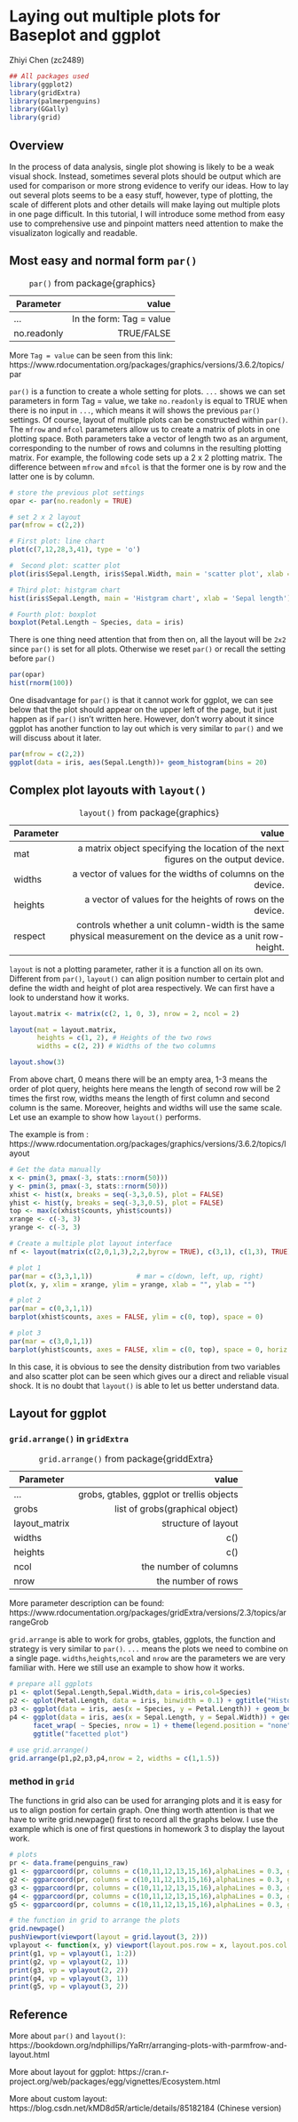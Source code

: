 # Laying out multiple plots for Baseplot and ggplot

Zhiyi Chen (zc2489)

```r
## All packages used
library(ggplot2)
library(gridExtra)
library(palmerpenguins)
library(GGally)
library(grid)
```

## **Overview**

In the process of data analysis, single plot showing is likely to be a weak visual shock. Instead, sometimes several plots should be output which are used for comparison or more strong evidence to verify our ideas. How to lay out several plots seems to be a easy stuff, however, type of plotting, the scale of different plots and other details will make laying out multiple plots in one page difficult. In this tutorial, I will introduce some method from easy use to comprehensive use and pinpoint matters need attention to make the visualizaton logically and readable.

## **Most easy and normal form `par()`**

Parameter     value     
-------     ------ 
     ...     In the form: Tag = value                    
no.readonly     TRUE/FALSE                 
                   
Table:  `par()` from package{graphics}

More `Tag = value` can be seen from this link: https://www.rdocumentation.org/packages/graphics/versions/3.6.2/topics/par

`par()` is a function to create a whole setting for plots. `...` shows we can set parameters in form Tag = value, we take `no.readonly` is equal to TRUE when there is no input in `...`, which means it will shows the previous `par()` settings. Of course, layout of multiple plots can be constructed within `par()`. The `mfrow` and `mfcol` parameters allow us to create a matrix of plots in one plotting space. Both parameters take a vector of length two as an argument, corresponding to the number of rows and columns in the resulting plotting matrix. For example, the following code sets up a 2 x 2 plotting matrix. The difference between `mfrow` and `mfcol` is that the former one is by row and the latter one is by column.

```r
# store the previous plot settings
opar <- par(no.readonly = TRUE)

# set 2 x 2 layout
par(mfrow = c(2,2))

# First plot: line chart
plot(c(7,12,28,3,41), type = 'o')

#  Second plot: scatter plot 
plot(iris$Sepal.Length, iris$Sepal.Width, main = 'scatter plot', xlab = 'Sepal length', ylab = 'Sepal width')

# Third plot: histgram chart
hist(iris$Sepal.Length, main = 'Histgram chart', xlab = 'Sepal length')

# Fourth plot: boxplot
boxplot(Petal.Length ~ Species, data = iris)
```

There is one thing need attention that from then on, all the layout will be `2x2` since `par()` is set for all plots. Otherwise we reset `par()` or recall the setting before `par()`

```r
par(opar)
hist(rnorm(100))
```

One disadvantage for `par()` is that it cannot work for ggplot, we can see below that the plot should appear on the upper left of the page, but it just happen as if `par()` isn't written here. However, don't worry about it since ggplot has another function to lay out which is very similar to `par()` and we will discuss about it later.

```r
par(mfrow = c(2,2))
ggplot(data = iris, aes(Sepal.Length))+ geom_histogram(bins = 20)
```

## **Complex plot layouts with `layout()`**

Parameter     value     
-------     ------ 
     mat     a matrix object specifying the location of the next  figures on the output device.                    
widths       a vector of values for the widths of columns on the device.
heights      a vector of values for the heights of rows on the device.
respect      controls whether a unit column-width is the same physical measurement on the device as a unit row-height.
                   
Table:  `layout()` from package{graphics}

`layout` is not a plotting parameter, rather it is a function all on its own. Different from `par()`, `layout()` can align position number to certain plot and define the width and height of plot area respectively. We can first have a look to understand how it works.

```r
layout.matrix <- matrix(c(2, 1, 0, 3), nrow = 2, ncol = 2)

layout(mat = layout.matrix,
       heights = c(1, 2), # Heights of the two rows
       widths = c(2, 2)) # Widths of the two columns

layout.show(3)
```

From above chart, 0 means there will be an empty area, 1-3 means the order of plot query, heights here means the length of second row will be 2 times the first row, widths means the length of first column and second column is the same. Moreover, heights and widths will use the same scale. Let use an example to show how `layout()` performs.

The example is from : https://www.rdocumentation.org/packages/graphics/versions/3.6.2/topics/layout

```r
# Get the data manually
x <- pmin(3, pmax(-3, stats::rnorm(50)))
y <- pmin(3, pmax(-3, stats::rnorm(50)))
xhist <- hist(x, breaks = seq(-3,3,0.5), plot = FALSE)
yhist <- hist(y, breaks = seq(-3,3,0.5), plot = FALSE)
top <- max(c(xhist$counts, yhist$counts))
xrange <- c(-3, 3)
yrange <- c(-3, 3)

# Create a multiple plot layout interface
nf <- layout(matrix(c(2,0,1,3),2,2,byrow = TRUE), c(3,1), c(1,3), TRUE)

# plot 1
par(mar = c(3,3,1,1))           # mar = c(down, left, up, right)
plot(x, y, xlim = xrange, ylim = yrange, xlab = "", ylab = "")

# plot 2
par(mar = c(0,3,1,1))
barplot(xhist$counts, axes = FALSE, ylim = c(0, top), space = 0)

# plot 3
par(mar = c(3,0,1,1))
barplot(yhist$counts, axes = FALSE, xlim = c(0, top), space = 0, horiz = TRUE)
```

In this case, it is obvious to see the density distribution from two variables and also scatter plot can be seen which gives our a direct and reliable visual shock. It is no doubt that `layout()` is able to let us better understand data.

## **Layout for ggplot**

### **`grid.arrange()` in `gridExtra`**

Parameter     value     
--------     ------ 
     ...          grobs, gtables, ggplot or trellis objects
     grobs        list of grobs(graphical object)
layout_matrix        structure of layout
     widths          c()
     heights         c()
     ncol            the number of columns
     nrow            the number of rows
     
Table: `grid.arrange()` from package{griddExtra}

More parameter description can be found: https://www.rdocumentation.org/packages/gridExtra/versions/2.3/topics/arrangeGrob

`grid.arrange` is able to work for grobs, gtables, ggplots, the function and strategy is very similar to `par()`. `...` means the plots we need to combine on a single page. `widths`,`heights`,`ncol` and `nrow` are the parameters we are very familiar with. Here we still use an example to show how it works.  

```r
# prepare all ggplots
p1 <- qplot(Sepal.Length,Sepal.Width,data = iris,col=Species)
p2 <- qplot(Petal.Length, data = iris, binwidth = 0.1) + ggtitle("Histogram")
p3 <- ggplot(data = iris, aes(x = Species, y = Petal.Length)) + geom_boxplot()
p4 <- ggplot(data = iris, aes(x = Sepal.Length, y = Sepal.Width)) + geom_point(aes(col = Species)) +
      facet_wrap( ~ Species, nrow = 1) + theme(legend.position = "none") +
      ggtitle("facetted plot")
      
# use grid.arrange()
grid.arrange(p1,p2,p3,p4,nrow = 2, widths = c(1,1.5))
```


### **method in `grid`**

The functions in grid also can be used for arranging plots and it is easy for us to align postion for certain graph. One thing worth attention is that we have to write grid.newpage() first to record all the graphs below. I use the example which is one of first questions in homework 3 to display the layout work.

```r
# plots
pr <- data.frame(penguins_raw)
g1 <- ggparcoord(pr, columns = c(10,11,12,13,15,16),alphaLines = 0.3, groupColumn = "Species") + ggtitle("Clusters in Species")
g2 <- ggparcoord(pr, columns = c(10,11,12,13,15,16),alphaLines = 0.3, groupColumn = "Island") + ggtitle("Clusters in Island")
g3 <- ggparcoord(pr, columns = c(10,11,12,13,15,16),alphaLines = 0.3, groupColumn = "Clutch.Completion") + ggtitle("clusters in Clutch.Completion")
g4 <- ggparcoord(pr, columns = c(10,11,12,13,15,16),alphaLines = 0.3, groupColumn = "Date.Egg") + ggtitle("Clusters in Date.Egg")
g5 <- ggparcoord(pr, columns = c(10,11,12,13,15,16),alphaLines = 0.3, groupColumn = "Sex")

# the function in grid to arrange the plots
grid.newpage()
pushViewport(viewport(layout = grid.layout(3, 2)))
vplayout <- function(x, y) viewport(layout.pos.row = x, layout.pos.col = y)
print(g1, vp = vplayout(1, 1:2))
print(g2, vp = vplayout(2, 1))
print(g3, vp = vplayout(2, 2))
print(g4, vp = vplayout(3, 1))
print(g5, vp = vplayout(3, 2))
```

## **Reference**

More about `par()` and `layout()`: https://bookdown.org/ndphillips/YaRrr/arranging-plots-with-parmfrow-and-layout.html

More about layout for ggplot: https://cran.r-project.org/web/packages/egg/vignettes/Ecosystem.html

More about custom layout: https://blog.csdn.net/kMD8d5R/article/details/85182184 (Chinese version)






